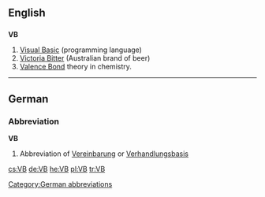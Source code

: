 ==English==

==={{initialism}}===
'''VB'''

# [[Visual Basic]] (programming language)
# [[w:Victoria Bitter|Victoria Bitter]] (Australian brand of beer)
# [[w:Valence bond theory|Valence Bond]] theory in chemistry.
----

==German==

===Abbreviation===
'''VB'''

# Abbreviation of [[Vereinbarung]] or [[Verhandlungsbasis]]

[[Category:German abbreviations]]

[[cs:VB]]
[[de:VB]]
[[he:VB]]
[[pl:VB]]
[[tr:VB]]